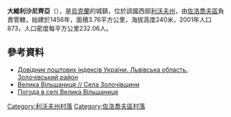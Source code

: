 {{coord|49|48|25|N|24|39|46|E|scale:100000|display=title}}

'''大維利沙尼齊亞'''（{{lang-uk|Велика Вільшаниця}}），是[[烏克蘭|烏克蘭]]的城鎮，位於該國西部[[利沃夫州|利沃夫州]]，由[[佐洛喬夫區|佐洛喬夫區]]負責管轄，始建於1456年，面積3.76平方公里，海拔高度240米，2001年人口873，人口密度每平方公里232.06人。

==參考資料==
*[http://www.uaidx.com/13/290?f=index&d=desc&lang=ua Довідник поштових індексів України. Львівська область. Золочівський район]{{Wayback|url=http://www.uaidx.com/13/290?f=index&d=desc&lang=ua |date=20160127100105 }}
* [https://web.archive.org/web/20140901084625/http://zolochiv.ridne.net/uk/node/207 Велика Вільшаниця // Села Золочівщини]
* [http://weather.in.ua/ua/l'vovskaja/2728 Погода в селі Велика Вільшаниця]{{Wayback|url=http://weather.in.ua/ua/l'vovskaja/2728 |date=20111221161742 }}

[[Category:利沃夫州村落|Category:利沃夫州村落]]
[[Category:佐洛喬夫區村落|Category:佐洛喬夫區村落]]


{{Lviv-geo-stub}}